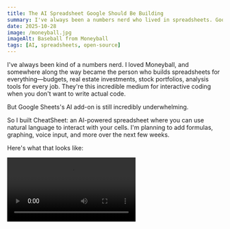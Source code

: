 ```yaml
---
title: The AI Spreadsheet Google Should Be Building
summary: I've always been a numbers nerd who lived in spreadsheets. Google's AI integration hasn't impressed me, so I built my own.
date: 2025-10-28
image: /moneyball.jpg
imageAlt: Baseball from Moneyball
tags: [AI, spreadsheets, open-source]
---
```


I've always been kind of a numbers nerd. I loved Moneyball, and somewhere along the way became the person who builds spreadsheets for everything—budgets, real estate investments, stock portfolios, analysis tools for every job. They're this incredible medium for interactive coding when you don't want to write actual code.

But Google Sheets's AI add-on is still incredibly underwhelming.

So I built CheatSheet: an AI-powered spreadsheet where you can use natural language to interact with your cells. I'm planning to add formulas, graphing, voice input, and more over the next few weeks.

Here's what that looks like:

<video src="https://github.com/user-attachments/assets/da72aa8b-6bc5-468e-8f42-0da685105d22" controls />

Try it yourself: [cheatsheet.tambo.co](https://cheatsheet.tambo.co)

The whole thing is [open source](https://github.com/michaelmagan/cheatsheet), built with Tambo (a React SDK for natural language interfaces) and ReactGrid.

P.S. I'm a co-founder of [Tambo](tambo.co), working towards natural language interfaces for every application.